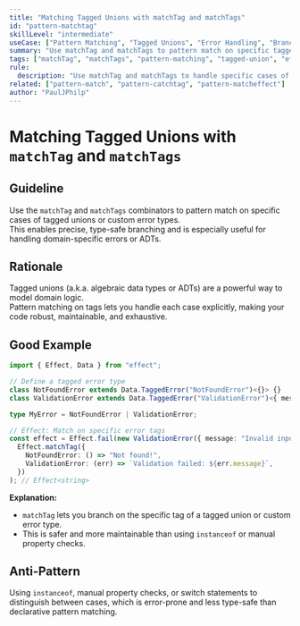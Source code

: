 ```yaml
---
title: "Matching Tagged Unions with matchTag and matchTags"
id: "pattern-matchtag"
skillLevel: "intermediate"
useCase: ["Pattern Matching", "Tagged Unions", "Error Handling", "Branching"]
summary: "Use matchTag and matchTags to pattern match on specific tagged union cases, enabling precise and type-safe branching."
tags: ["matchTag", "matchTags", "pattern-matching", "tagged-union", "effect", "error-handling", "branching"]
rule:
  description: "Use matchTag and matchTags to handle specific cases of tagged unions or custom error types in a declarative, type-safe way."
related: ["pattern-match", "pattern-catchtag", "pattern-matcheffect"]
author: "PaulJPhilp"
---
```


# Matching Tagged Unions with `matchTag` and `matchTags`

## Guideline

Use the `matchTag` and `matchTags` combinators to pattern match on specific cases of tagged unions or custom error types.  
This enables precise, type-safe branching and is especially useful for handling domain-specific errors or ADTs.

## Rationale

Tagged unions (a.k.a. algebraic data types or ADTs) are a powerful way to model domain logic.  
Pattern matching on tags lets you handle each case explicitly, making your code robust, maintainable, and exhaustive.

## Good Example

```typescript
import { Effect, Data } from "effect";

// Define a tagged error type
class NotFoundError extends Data.TaggedError("NotFoundError")<{}> {}
class ValidationError extends Data.TaggedError("ValidationError")<{ message: string }> {}

type MyError = NotFoundError | ValidationError;

// Effect: Match on specific error tags
const effect = Effect.fail(new ValidationError({ message: "Invalid input" }) as MyError).pipe(
  Effect.matchTag({
    NotFoundError: () => "Not found!",
    ValidationError: (err) => `Validation failed: ${err.message}`,
  })
); // Effect<string>
```

**Explanation:**  
- `matchTag` lets you branch on the specific tag of a tagged union or custom error type.
- This is safer and more maintainable than using `instanceof` or manual property checks.

## Anti-Pattern

Using `instanceof`, manual property checks, or switch statements to distinguish between cases, which is error-prone and less type-safe than declarative pattern matching.